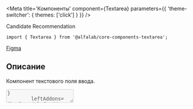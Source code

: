

<Meta
    title='Компоненты'
    component={Textarea}
    parameters={{ 'theme-switcher': { themes: ['click'] } }}
/>

<Title>
    Textarea ({name}@{version})
</Title>

<Status>
  Candidate Recommendation
</Status>

```tsx
import { Textarea } from '@alfalab/core-components-textarea';
```

<Design>
    <a href='https://www.figma.com/file/hqSP3L6qu8UcL3sf18Su1M/Web-Components?node-id=49%3A0'>
        Figma
    </a>
</Design>

## Описание

Компонент текстового поля ввода.

<Story name='Textarea'>
    <Textarea
        autosize={boolean('autosize', true)}
        block={boolean('block', false)}
        size={select('size', ['s', 'm', 'l'], 's')}
        disabled={boolean('disabled', false)}
        placeholder={text('placeholder', '')}
        resize={select('resize', ['none', 'vertical'], 'none')}
        minRows={number('minRows', undefined)}
        maxRows={number('maxRows', undefined)}
        maxHeight={number('maxHeight', undefined)}
        label={text('label', '')}
        hint={text('hint', '')}
        error={text('error', '')}
        rightAddons={boolean('rightAddons', false) && !text('error') && <Icon />}
        leftAddons={boolean('leftAddons', false) && <Icon />}
        bottomAddons={boolean('bottomAddons', false) && <span>bottom text</span>}
    />
</Story>

<Props of={Textarea} />
